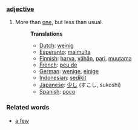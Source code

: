 ===[[adjective]]===
#More than [[one]], but less than usual.
#:'''Translations'''
#:*[[Dutch]]: [[weinig]]
#:*[[Esperanto]]: [[malmulta]]
#:*[[Finnish]]: [[harva]], [[vähän]], [[pari]], [[muutama]]
#:*[[French]]: [[peu de]]
#:*[[German]]: [[wenige]], [[einige]]
#:*[[Indonesian]]: [[sedikit]]
#:*[[Japanese]]: [[少し]] (すこし, sukoshi)
#:*[[Spanish]]: [[poco]]

===Related words===
* [[a few]]